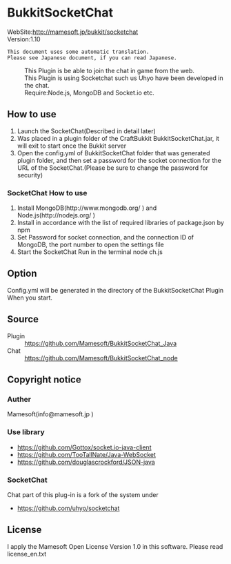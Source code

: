 =BukkitSocketChat=
;WebSite:http://mamesoft.jp/bukkit/socketchat
;Version:1.10

 This document uses some automatic translation.
 Please see Japanese document, if you can read Japanese.

:This Plugin is be able to join the chat in game from the web.
:This Plugin is using Socketchat such us Uhyo have been developed in the chat.
:Require:Node.js, MongoDB and Socket.io etc.


==How to use==
#Launch the SocketChat(Described in detail later)
#Was placed in a plugin folder of the CraftBukkit BukkitSocketChat.jar, it will exit to start once the Bukkit server
#Open the config.yml of BukkitSocketChat folder that was generated plugin folder, and then set a password for the socket connection for the URL of the SocketChat.(Please be sure to change the password for security) 

===SocketChat How to use===
#Install MongoDB(http://www.mongodb.org/ ) and Node.js(http://nodejs.org/ )
#Install in accordance with the list of required libraries of package.json by npm
#Set Password for socket connection, and the connection ID of MongoDB, the port number to open the settings file
#Start the SocketChat Run in the terminal node ch.js

==Option==
Config.yml will be generated in the directory of the BukkitSocketChat Plugin When you start.

==Source==
;Plugin
:https://github.com/Mamesoft/BukkitSocketChat_Java
;Chat
:https://github.com/Mamesoft/BukkitSocketChat_node


==Copyright notice==
===Auther===
Mamesoft(info@mamesoft.jp )

===Use library===
*https://github.com/Gottox/socket.io-java-client
*https://github.com/TooTallNate/Java-WebSocket
*https://github.com/douglascrockford/JSON-java

===SocketChat===
Chat part of this plug-in is a fork of the system under
*https://github.com/uhyo/socketchat


==License==
I apply the Mamesoft Open License Version 1.0 in this software.
Please read license_en.txt